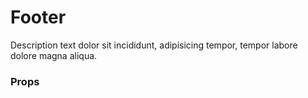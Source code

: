 

<Meta title="Components/Footer" component={Footer} />

# Footer

Description text dolor sit incididunt, adipisicing tempor, tempor labore dolore magna aliqua.

<Canvas>
  <Story name="Footer" story={stories.footer} />
</Canvas>

### Props

<ArgsTable story="Footer" />
